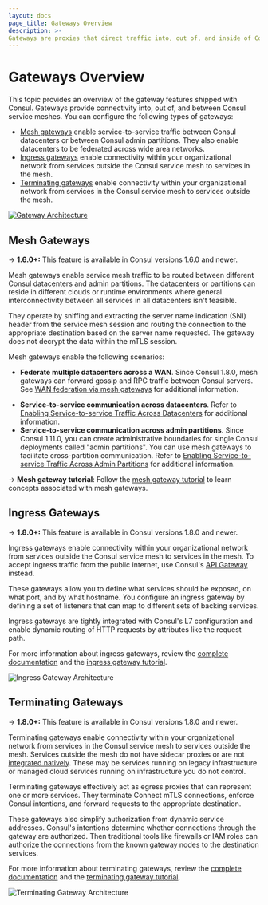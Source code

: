 ```yaml
---
layout: docs
page_title: Gateways Overview
description: >-
Gateways are proxies that direct traffic into, out of, and inside of Consul's service mesh. They secure communication with external or non-mesh network resources and enable services on different runtimes, cloud providers, or with overlapping IP addresses to communicate with each other.
---
```


# Gateways Overview

This topic provides an overview of the gateway features shipped with Consul. Gateways provide connectivity into, out of, and between Consul service meshes. You can configure the following types of gateways:

- [Mesh gateways](#mesh-gateways) enable service-to-service traffic between Consul datacenters or between Consul admin partitions. They also enable datacenters to be federated across wide area networks.
- [Ingress gateways](#ingress-gateways) enable connectivity within your organizational network from services outside the Consul service mesh to services in the mesh.
- [Terminating gateways](#terminating-gateways) enable connectivity within your organizational network from services in the Consul service mesh to services outside the mesh.

[![Gateway Architecture](/img/consul-connect/svgs/consul_gateway_overview.svg)](/img/consul-connect/svgs/consul_gateway_overview.svg)

## Mesh Gateways

-> **1.6.0+:** This feature is available in Consul versions 1.6.0 and newer.

Mesh gateways enable service mesh traffic to be routed between different Consul datacenters and admin partitions. The datacenters or partitions can reside
in different clouds or runtime environments where general interconnectivity between all services in all datacenters
isn't feasible.

They operate by sniffing and extracting the server name indication (SNI) header from the service mesh session and routing the connection to the appropriate destination based on the server name requested. The gateway does not decrypt the data within the mTLS session.

Mesh gateways enable the following scenarios:

* **Federate multiple datacenters across a WAN**. Since Consul 1.8.0, mesh gateways can forward gossip and RPC traffic between Consul servers. See [WAN federation via mesh gateways](/docs/connect/gateways/mesh-gateway/wan-federation-via-mesh-gateways) for additional information.
- **Service-to-service communication across datacenters**. Refer to [Enabling Service-to-service Traffic Across Datacenters](/docs/connect/gateways/mesh-gateway/service-to-service-traffic-datacenters) for additional information.
- **Service-to-service communication across admin partitions**. Since Consul 1.11.0, you can create administrative boundaries for single Consul deployments called "admin partitions". You can use mesh gateways to facilitate cross-partition communication. Refer to [Enabling Service-to-service Traffic Across Admin Partitions](/docs/connect/gateways/mesh-gateway/service-to-service-traffic-partitions) for additional information.

-> **Mesh gateway tutorial**: Follow the [mesh gateway tutorial](https://learn.hashicorp.com/tutorials/consul/service-mesh-gateways) to learn concepts associated with mesh gateways.

## Ingress Gateways

-> **1.8.0+:** This feature is available in Consul versions 1.8.0 and newer.

Ingress gateways enable connectivity within your organizational network from services outside the Consul service mesh
to services in the mesh. To accept ingress traffic from the public internet, use Consul's
[API Gateway](https://www.hashicorp.com/blog/announcing-hashicorp-consul-api-gateway) instead.

These gateways allow you to define what services should be exposed, on what port, and by what hostname. You configure
an ingress gateway by defining a set of listeners that can map to different sets of backing services.

Ingress gateways are tightly integrated with Consul's L7 configuration and enable dynamic routing of HTTP requests by
attributes like the request path.

For more information about ingress gateways, review the [complete documentation](/docs/connect/gateways/ingress-gateway)
and the [ingress gateway tutorial](https://learn.hashicorp.com/tutorials/consul/service-mesh-ingress-gateways).

![Ingress Gateway Architecture](/img/ingress-gateways.png)

## Terminating Gateways

-> **1.8.0+:** This feature is available in Consul versions 1.8.0 and newer.

Terminating gateways enable connectivity within your organizational network from services in the Consul service mesh
to services outside the mesh.
Services outside the mesh do not have sidecar proxies or are not [integrated natively](/docs/connect/native).
These may be services running on legacy infrastructure or managed cloud services running on
infrastructure you do not control.

Terminating gateways effectively act as egress proxies that can represent one or more services. They terminate Connect
mTLS connections, enforce Consul intentions, and forward requests to the appropriate destination.

These gateways also simplify authorization from dynamic service addresses. Consul's intentions determine whether
connections through the gateway are authorized. Then traditional tools like firewalls or IAM roles can authorize the
connections from the known gateway nodes to the destination services.

For more information about terminating gateways, review the [complete documentation](/docs/connect/gateways/terminating-gateway)
and the [terminating gateway tutorial](https://learn.hashicorp.com/tutorials/consul/teminating-gateways-connect-external-services).

![Terminating Gateway Architecture](/img/terminating-gateways.png)
